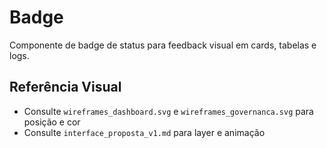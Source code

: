 
<Meta title="Comum/Badge" component={Badge} />

# Badge

Componente de badge de status para feedback visual em cards, tabelas e logs.

<Canvas>
  <Story name="Ativo">
    <Badge label="Ativo" color="#22c55e" />
  </Story>
  <Story name="Pendente">
    <Badge label="Pendente" color="#eab308" />
  </Story>
  <Story name="Erro">
    <Badge label="Erro" color="#ef4444" />
  </Story>
</Canvas>

<ArgsTable story="Ativo" />

## Referência Visual
- Consulte `wireframes_dashboard.svg` e `wireframes_governanca.svg` para posição e cor
- Consulte `interface_proposta_v1.md` para layer e animação 